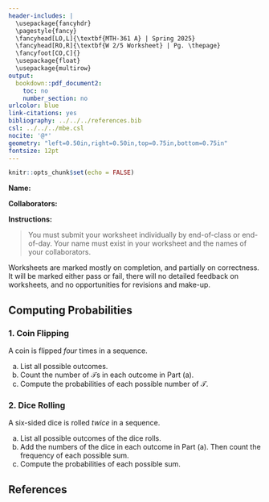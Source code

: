 ---
header-includes: |
  \usepackage{fancyhdr}
  \pagestyle{fancy}
  \fancyhead[LO,L]{\textbf{MTH-361 A} | Spring 2025}
  \fancyhead[RO,R]{\textbf{W 2/5 Worksheet} | Pg. \thepage}
  \fancyfoot[CO,C]{}
  \usepackage{float}
  \usepackage{multirow}
output:
  bookdown::pdf_document2:
    toc: no
    number_section: no
urlcolor: blue
link-citations: yes
bibliography: ../../../references.bib
csl: ../../../mbe.csl
nocite: '@*'
geometry: "left=0.50in,right=0.50in,top=0.75in,bottom=0.75in"
fontsize: 12pt
---

```{r setup, include=FALSE}
knitr::opts_chunk$set(echo = FALSE)
```

**Name:**

**Collaborators:**

\noindent\rule{\textwidth}{1pt}
**Instructions:** 

> You must submit your worksheet individually by end-of-class or end-of-day. Your name must exist in your worksheet and the names of your collaborators.

Worksheets are marked mostly on completion, and partially on correctness. It will be marked either pass or fail, there will no detailed feedback on worksheets, and no opportunities for revisions and make-up.
\noindent\rule{\textwidth}{1pt}

## Computing Probabilities

### 1. Coin Flipping

A coin is flipped *four* times in a sequence.

a. List all possible outcomes.
\vfill
b. Count the number of $\mathcal{T}$s in each outcome in Part (a).
\vfill
c. Compute the probabilities of each possible number of $\mathcal{T}$.
\vfill
    
\newpage

### 2. Dice Rolling

A six-sided dice is rolled *twice* in a sequence.

a. List all possible outcomes of the dice rolls.
\vfill
b. Add the numbers of the dice in each outcome in Part (a). Then count the frequency of each possible sum.
\vfill
c. Compute the probabilities of each possible sum.
\vfill

## **References**

::: {#refs}
:::
